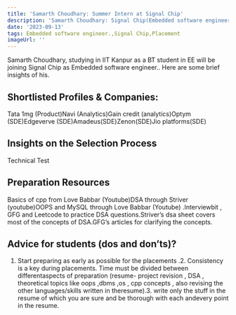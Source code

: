 ```yaml
---
title: 'Samarth Choudhary: Summer Intern at Signal Chip'
description: 'Samarth Choudhary: Signal Chip(Embedded software engineer.)'
date: '2023-09-13'
tags: Embedded software engineer.,Signal Chip,Placement
imageUrl: ''
---
```


Samarth Choudhary, studying in IIT Kanpur as a BT student in EE will be joining Signal Chip as Embedded software engineer.. Here are some brief insights of his.

## Shortlisted Profiles & Companies:
Tata 1mg (Product)Navi (Analytics)Gain credit (analytics)Optym (SDE)Edgeverve (SDE)Amadeus(SDE)Zenon(SDE)Jio platforms(SDE)

## Insights on the Selection Process
Technical Test

##  Preparation Resources
Basics of cpp from Love Babbar (Youtube)DSA through Striver (youtube)OOPS and MySQL through Love Babbar (Youtube) .Interviewbit , GFG and Leetcode to practice DSA questions.Striver’s dsa sheet covers most of the concepts of DSA.GFG’s articles for clarifying the concepts.

## Advice for students (dos and don’ts)? 
1. Start preparing as early as possible for the placements .2. Consistency is a key during placements. Time must be divided between differentaspects of preparation (resume- project revision , DSA , theoretical topics like oops ,dbms ,os , cpp concepts , also revising the other languages/skills written in theresume).3. write only the stuff in the resume of which you are sure and be thorough with each andevery point in the resume.

